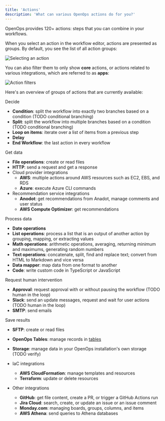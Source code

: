 ```yaml
---
title: 'Actions'
description: 'What can various OpenOps actions do for you?'
---
```


OpenOps provides 120+ actions: steps that you can combine in your workflows.

When you select an action in the workflow editor, actions are presented as groups. By default, you see the list of all action groups:

![Selecting an action](/images/workflow-editor-select-action.png)

You can also filter them to only show **core** actions, or actions related to various integrations, which are referred to as **apps**:

![Action filters](/images/worklow-editor-actions-filter.png)

Here's an overview of groups of actions that are currently available:

Decide

* **Condition**: split the workflow into exactly two branches based on a condition (TODO conditional branching)
* **Split**: split the workflow into multiple branches based on a condition (TODO conditional branching)
* **Loop on items**: iterate over a list of items from a previous step
* **Delay**
* **End Workflow**: the last action in every workflow

Get data
* **File operations**: create or read files
* **HTTP**: send a request and get a response
* Cloud provider integrations
    * **AWS**: multiple actions around AWS resources such as EC2, EBS, and RDS
    * **Azure**: execute Azure CLI commands
* Recommendation service integrations
    * **Anodot**: get recommendations from Anadot, manage comments and user status
    * **AWS Compute Optimizer**: get recommendations


Process data

* **Date operations**
* **List operations**: process a list that is an output of another action by grouping, mapping, or extracting values
* **Math operations**: arithmetic operations, averaging, returning minimum and maximums, generating random numbers
* **Text operations**: concatenate, split, find and replace text; convert from HTML to Markdown and vice versa
* **Data mapper**: map data from one format to another
* **Code**: write custom code in TypeScript or JavaScript

Request human intervention
* **Approval**: request approval with or without pausing the workflow (TODO human in the loop)
* **Slack**: send an update messages, request and wait for user actions (TODO human in the loop)
* **SMTP**: send emails

Save results
* **SFTP**: create or read files
* **OpenOps Tables**: manage records in [tables](/reporting-analytics/tables/)
* **Storage**: manage data in your OpenOps installation's own storage (TODO verify)


* IaC integrations
    * **AWS CloudFormation**: manage templates and resources
    * **Terraform**: update or delete resources
* Other integrations
    * **GitHub**: get file content, create a PR, or trigger a GitHub Actions run
    * **Jira Cloud**: search, create, or update an issue or an issue comment
    * **Monday.com**: managing boards, groups, columns, and items
    * **AWS Athena**: send queries to Athena databases
